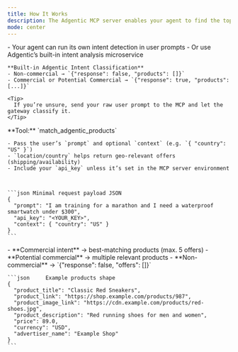 ```yaml
---
title: How It Works
description: The Adgentic MCP server enables your agent to find the top-matching product for user prompts that contain commercial intent.
mode: center
---
```



<Copy />

<AccordionGroup>

  <Accordion title="1) Detect commercial intent">
    - Your agent can run its own intent detection in user prompts
    - Or use Adgentic’s built-in intent analysis microservice

    **Built-in Adgentic Intent Classification**
    - Non-commercial → `{"response": false, "products": []}`
    - Commercial or Potential Commercial → `{"response": true, "products": [...]}`

    <Tip>
      If you’re unsure, send your raw user prompt to the MCP and let the gateway classify it.
    </Tip>
  </Accordion>

  <Accordion title="2) Call the MCP tool">
    **Tool:** `match_adgentic_products`

    - Pass the user’s `prompt` and optional `context` (e.g. `{ "country": "US" }`)
    - `location/country` helps return geo-relevant offers (shipping/availability)
    - Include your `api_key` unless it’s set in the MCP server environment



    ```json Minimal request payload JSON
    {
      "prompt": "I am training for a marathon and I need a waterproof smartwatch under $300",
      "api_key": "<YOUR_KEY>",
      "context": { "country": "US" }
    }
    ```
  </Accordion>

  <Accordion title="3) Adgentic matches offers">
    - **Commercial intent** → best-matching products (max. 5 offers)
    - **Potential commercial** → multiple relevant products
    - **Non-commercial** → `{"response": false, "offers": []}`


    ```json     Example products shape
    {
      "product_title": "Classic Red Sneakers",
      "product_link": "https://shop.example.com/products/987",
      "product_image_link": "https://cdn.example.com/products/red-shoes.jpg",
      "product_description": "Red running shoes for men and women",
      "price": 89.0,
      "currency": "USD",
      "advertiser_name": "Example Shop"
    }
    ```
  </Accordion>

</AccordionGroup>

<Feedback />

